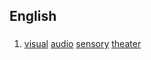 {{wikipedia}}
{{also|vast|väst}}
==English==

==={{initialism}}===
{{infl|en|initialism}}

# [[visual]] [[audio]] [[sensory]] [[theater]]